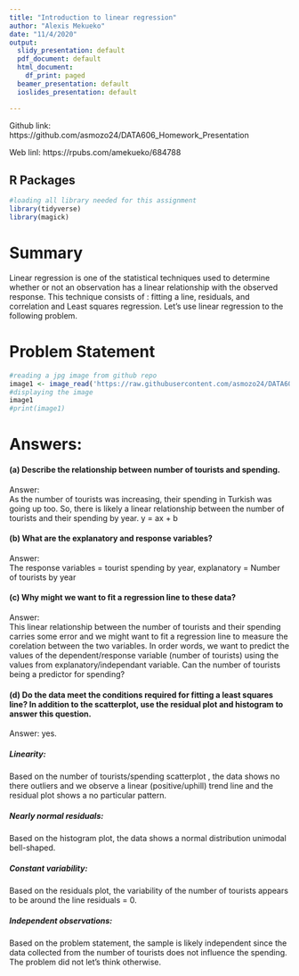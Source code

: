 ```yaml
---
title: "Introduction to linear regression"
author: "Alexis Mekueko"
date: "11/4/2020"
output:
  slidy_presentation: default
  pdf_document: default
  html_document:
    df_print: paged
  beamer_presentation: default
  ioslides_presentation: default

---
```


Github link:    https://github.com/asmozo24/DATA606_Homework_Presentation

Web linl:       https://rpubs.com/amekueko/684788


<!-- ```{r setup, include=FALSE} -->
<!-- knitr::opts_chunk$set(echo = FALSE) -->
<!-- ``` -->

## R Packages

```r
#loading all library needed for this assignment
library(tidyverse) 
library(magick)

```
# Summary
Linear regression is one of the statistical techniques used to determine whether or not an observation has a linear relationship with the observed response. This technique consists of : fitting a line, residuals, and correlation and Least squares regression. Let's use linear regression to the following problem. 

# Problem Statement

```r
#reading a jpg image from github repo
image1 <- image_read('https://raw.githubusercontent.com/asmozo24/DATA606_Homework_Presentation/main/problem.JPG')
#displaying the image
image1
#print(image1)

```

# Answers:

#### (a) Describe the relationship between number of tourists and spending.
Answer:  
As the number of tourists was increasing, their spending in Turkish was going up too. So, there is likely a linear relationship between the number of tourists and their spending by year. y = ax + b

#### (b) What are the explanatory and response variables?
Answer:  
The response variables = tourist spending by year, explanatory  = Number of tourists by year

#### (c) Why might we want to fit a regression line to these data?
Answer:  
This linear relationship between the number of tourists and their spending carries some error and we might want to fit a regression line to measure the corelation between the two variables. In order words, we want to predict the values of the dependent/response variable (number of tourists) using the values from explanatory/independant variable. Can the number of tourists being a predictor for spending?

#### (d) Do the data meet the conditions required for fitting a least squares line? In addition to the scatterplot, use the residual plot and histogram to answer this question.  
Answer: yes.

##### Linearity:
Based on the number of tourists/spending scatterplot , the data shows no there outliers and we observe a linear (positive/uphill) trend line and the residual plot  shows a no particular pattern. 

##### Nearly normal residuals:  
Based on the histogram plot, the data shows a normal distribution unimodal bell-shaped. 

##### Constant variability: 
Based on the residuals plot, the variability of the number of tourists appears to be around the line residuals = 0.

##### Independent observations: 
Based on the problem statement, the sample is likely independent since the data collected from the number of tourists does not influence the spending. The problem did not let's think otherwise. 


